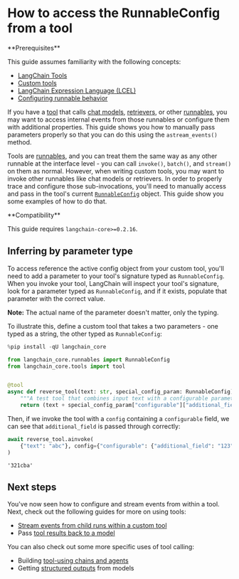 # How to access the RunnableConfig from a tool

<Info>
**Prerequisites**


This guide assumes familiarity with the following concepts:

- [LangChain Tools](/oss/javascript/concepts/tools)
- [Custom tools](/oss/javascript/how-to/custom_tools)
- [LangChain Expression Language (LCEL)](/oss/javascript/concepts/lcel)
- [Configuring runnable behavior](/oss/javascript/how-to/configure/)

</Info>

If you have a [tool](/oss/javascript/concepts/tools/) that calls [chat models](/oss/javascript/concepts/chat_models/), [retrievers](/oss/javascript/concepts/retrievers/), or other [runnables](/oss/javascript/concepts/runnables/), you may want to access internal events from those runnables or configure them with additional properties. This guide shows you how to manually pass parameters properly so that you can do this using the `astream_events()` method.

Tools are [runnables](/oss/javascript/concepts/runnables/), and you can treat them the same way as any other runnable at the interface level - you can call `invoke()`, `batch()`, and `stream()` on them as normal. However, when writing custom tools, you may want to invoke other runnables like chat models or retrievers. In order to properly trace and configure those sub-invocations, you'll need to manually access and pass in the tool's current [`RunnableConfig`](https://python.langchain.com/api_reference/core/runnables/langchain_core.runnables.config.RunnableConfig.html) object. This guide show you some examples of how to do that.

<Warning>
**Compatibility**


This guide requires `langchain-core>=0.2.16`.

</Warning>

## Inferring by parameter type

To access reference the active config object from your custom tool, you'll need to add a parameter to your tool's signature typed as `RunnableConfig`. When you invoke your tool, LangChain will inspect your tool's signature, look for a parameter typed as `RunnableConfig`, and if it exists, populate that parameter with the correct value.

**Note:** The actual name of the parameter doesn't matter, only the typing.

To illustrate this, define a custom tool that takes a two parameters - one typed as a string, the other typed as `RunnableConfig`:


```python
%pip install -qU langchain_core
```


```python
from langchain_core.runnables import RunnableConfig
from langchain_core.tools import tool


@tool
async def reverse_tool(text: str, special_config_param: RunnableConfig) -> str:
    """A test tool that combines input text with a configurable parameter."""
    return (text + special_config_param["configurable"]["additional_field"])[::-1]
```

Then, if we invoke the tool with a `config` containing a `configurable` field, we can see that `additional_field` is passed through correctly:


```python
await reverse_tool.ainvoke(
    {"text": "abc"}, config={"configurable": {"additional_field": "123"}}
)
```



```output
'321cba'
```


## Next steps

You've now seen how to configure and stream events from within a tool. Next, check out the following guides for more on using tools:

- [Stream events from child runs within a custom tool](/oss/javascript/how-to/tool_stream_events/)
- Pass [tool results back to a model](/oss/javascript/how-to/tool_results_pass_to_model)

You can also check out some more specific uses of tool calling:

- Building [tool-using chains and agents](/docs/how_to#tools)
- Getting [structured outputs](/oss/javascript/how-to/structured_output/) from models
